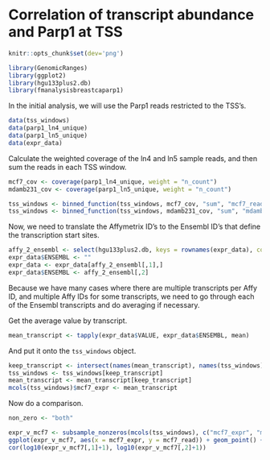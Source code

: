<!--
% \VignetteEngine{knitr}
% \VignetteIndexEntry{fmanalysisbreastcaparp1: Expression}
% \VignetteDepends{GenomicRanges, ggplot2, hgu133plus2.db, fmanalysisbreastcaparp1, fmdatabreastcaparp1}
% \VignettePackage{fmanalysisbreastcaparp1}
-->

# Correlation of transcript abundance and Parp1 at TSS

```r
knitr::opts_chunk$set(dev='png')
```

```r
library(GenomicRanges)
library(ggplot2)
library(hgu133plus2.db)
library(fmanalysisbreastcaparp1)
```

In the initial analysis, we will use the Parp1 reads restricted to the TSS's. 

```r
data(tss_windows)
data(parp1_ln4_unique)
data(parp1_ln5_unique)
data(expr_data)
```

Calculate the weighted coverage of the ln4 and ln5 sample reads, and then sum the reads in each TSS window.

```r
mcf7_cov <- coverage(parp1_ln4_unique, weight = "n_count")
mdamb231_cov <- coverage(parp1_ln5_unique, weight = "n_count")

tss_windows <- binned_function(tss_windows, mcf7_cov, "sum", "mcf7_read")
tss_windows <- binned_function(tss_windows, mdamb231_cov, "sum", "mdamb231_read")
```

Now, we need to translate the Affymetrix ID's to the Ensembl ID's that define the transcription start sites.

```r
affy_2_ensembl <- select(hgu133plus2.db, keys = rownames(expr_data), columns = "ENSEMBLTRANS")
expr_data$ENSEMBL <- ""
expr_data <- expr_data[affy_2_ensembl[,1],]
expr_data$ENSEMBL <- affy_2_ensembl[,2]
```

Because we have many cases where there are multiple transcripts per Affy ID, and multiple Affy IDs for some transcripts, we need to go through each of the Ensembl transcripts and do averaging if necessary. 

Get the average value by transcript.

```r
mean_transcript <- tapply(expr_data$VALUE, expr_data$ENSEMBL, mean)
```

And put it onto the `tss_windows` object.

```r
keep_transcript <- intersect(names(mean_transcript), names(tss_windows))
tss_windows <- tss_windows[keep_transcript]
mean_transcript <- mean_transcript[keep_transcript]
mcols(tss_windows)$mcf7_expr <- mean_transcript
```

Now do a comparison.

```r
non_zero <- "both"
```


```r
expr_v_mcf7 <- subsample_nonzeros(mcols(tss_windows), c("mcf7_expr", "mcf7_read"), non_zero = non_zero, n_points = 10000)
ggplot(expr_v_mcf7, aes(x = mcf7_expr, y = mcf7_read)) + geom_point() + scale_y_log10() + scale_x_log10()
cor(log10(expr_v_mcf7[,1]+1), log10(expr_v_mcf7[,2]+1))
```